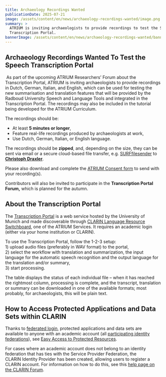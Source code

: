 ```yaml
---
title: Archaeology Recordings Wanted
publicationDate: 2025-07-21
image: /assets/content/en/news/archaeology-recordings-wanted/image.png
summary: >
  ATRIUM is inviting archaeologists to provide recordings to test the Speech
  Transcription Portal. 
bannerImage: /assets/content/en/news/archaeology-recordings-wanted/bannerImage.jpg
---
```

## **Archaeology Recordings Wanted To Test the Speech Transcription Portal**

 As part of the upcoming ATRIUM Researchers’ Forum about the Transcription Portal, ATRIUM is inviting archaeologists to provide recordings in Dutch, German, Italian, and English, which can be used for testing the new summarisation and translation features that will be provided by the Radboud University Speech and Language Tools and integrated in the Transcription Portal. The recordings may also be included in the tutorial being developed for the ATRIUM Curriculum.

The recordings should be:

* At least **5 minutes or longer**,
* Feature real-life recordings produced by archaeologists at work, 
* Use Dutch, German, Italian, or English language.

The recordings should be **zipped**, and, depending on the size, they can be sent via email or a secure cloud-based file transfer, e.g. [SURFfilesender](https://www.surf.nl/en/services/storage-data-management/surffilesender) to [**Christoph Draxler**](mailto:draxler@phonetik.uni-muenchen.de). 

Please also download and complete the [ATRIUM Consent form](https://docs.google.com/document/d/1r9w3ez5Dbbl_5Ck9PD1uPtfKOBYN2zTF/edit) to send with your recording(s). 

Contributors will also be invited to participate in the **Transcription Portal Forum,** which is planned for the autumn.

<Figure src="/assets/content/en/news/archaeology-recordings-wanted/screenshot-2025-07-24-at-14.45.24.png" alt="5 archaeologists are digging at a site. " alignment="stretch">

</Figure>

## **About the Transcription Portal**

The [Transcription Portal](https://speechandtech.eu/transcription-portal) is a web service hosted by the University of Munich and made discoverable through [CLARIN Language Resource Switchboard](https://switchboard.clarin.eu/), one of the ATRIUM Services. It requires an academic login (either via your home institution or CLARIN).  

To use the Transcription Portal, follow the 1-2-3 setup: \
1\) upload audio files (preferably in WAV format) to the portal, \
2\) select the workflow with translation and summarization, the input language for the automatic speech recognition and the output language for the translation and/or summary, \
3\) start processing. 

The table displays the status of each individual file – when it has reached the rightmost column, processing is complete, and the transcript, translation or summary can be downloaded in one of the available formats; most probably, for archaeologists, this will be plain text.

## **How to Access Protected Applications and Data Sets within CLARIN**

Thanks to [federated login](https://www.clarin.eu/content/federated-identity), protected applications and data sets are available to anyone with an academic account (all [participating identity federations](https://www.clarin.eu/content/service-provider-federation)), see [Easy Access to Protected Resources](https://www.clarin.eu/content/easy-access-protected-resources).

For cases where an academic account does not belong to an identity federation that has ties with the Service Provider Federation, the CLARIN Identity Provider has been created, allowing users to register a CLARIN account. For information on how to do this, see this [help page on the CLARIN Forum](https://forum.clarin.eu/t/how-can-i-register-a-clarin-account/274).
